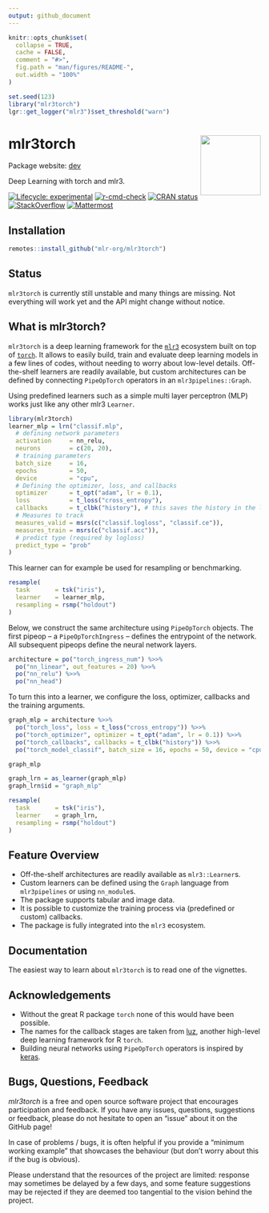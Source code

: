 ```yaml
---
output: github_document
---
```


<!-- README.md is generated from README.Rmd. Please edit that file -->

```r
knitr::opts_chunk$set(
  collapse = TRUE,
  cache = FALSE,
  comment = "#>",
  fig.path = "man/figures/README-",
  out.width = "100%"
)

set.seed(123)
library("mlr3torch")
lgr::get_logger("mlr3")$set_threshold("warn")
```



# mlr3torch <img src="man/figures/logo.svg" align="right" width = "120" />

Package website: [dev](https://mlr3torch.mlr-org.com/)

Deep Learning with torch and mlr3.

<!-- badges: start -->
[![Lifecycle: experimental](https://img.shields.io/badge/lifecycle-experimental-orange.svg)](https://lifecycle.r-lib.org/articles/stages.html#experimental)
[![r-cmd-check](https://github.com/mlr-org/mlr3torch/actions/workflows/r-cmd-check.yml/badge.svg)](https://github.com/mlr-org/mlr3torch/actions/workflows/r-cmd-check.yml)
[![CRAN status](https://www.r-pkg.org/badges/version/mlr3torch)](https://CRAN.R-project.org/package=mlr3torch)
[![StackOverflow](https://img.shields.io/badge/stackoverflow-mlr3-orange.svg)](https://stackoverflow.com/questions/tagged/mlr3)
[![Mattermost](https://img.shields.io/badge/chat-mattermost-orange.svg)](https://lmmisld-lmu-stats-slds.srv.mwn.de/mlr_invite/)
<!-- badges: end -->

## Installation

```r
remotes::install_github("mlr-org/mlr3torch")
```

## Status

`mlr3torch` is currently still unstable and many things are missing.
Not everything will work yet and the API might change without notice.

## What is mlr3torch?


`mlr3torch` is a deep learning framework for the [`mlr3`](https://mlr-org.com) ecosystem built on top of [`torch`](https://torch.mlverse.org/).
It allows to easily build, train and evaluate deep learning models in a few lines of codes, without needing to worry about low-level details.
Off-the-shelf learners are readily available, but custom architectures can be defined by connecting `PipeOpTorch` operators in an `mlr3pipelines::Graph`.

Using predefined learners such as a simple multi layer perceptron (MLP) works just like any other mlr3 `Learner`.

```r
library(mlr3torch)
learner_mlp = lrn("classif.mlp",
  # defining network parameters
  activation     = nn_relu,
  neurons        = c(20, 20),
  # training parameters
  batch_size     = 16,
  epochs         = 50,
  device         = "cpu",
  # Defining the optimizer, loss, and callbacks
  optimizer      = t_opt("adam", lr = 0.1),
  loss           = t_loss("cross_entropy"),
  callbacks      = t_clbk("history"), # this saves the history in the learner
  # Measures to track
  measures_valid = msrs(c("classif.logloss", "classif.ce")),
  measures_train = msrs(c("classif.acc")),
  # predict type (required by logloss)
  predict_type = "prob"
)
```

This learner can for example be used for resampling or benchmarking.

```r
resample(
  task       = tsk("iris"),
  learner    = learner_mlp,
  resampling = rsmp("holdout")
)
```

Below, we construct the same architecture using `PipeOpTorch` objects.
The first pipeop -- a `PipeOpTorchIngress` -- defines the entrypoint of the network.
All subsequent pipeops define the neural network layers.

```r
architecture = po("torch_ingress_num") %>>%
  po("nn_linear", out_features = 20) %>>%
  po("nn_relu") %>>%
  po("nn_head")
```

To turn this into a learner, we configure the loss, optimizer, callbacks and the training arguments.

```r
graph_mlp = architecture %>>%
  po("torch_loss", loss = t_loss("cross_entropy")) %>>%
  po("torch_optimizer", optimizer = t_opt("adam", lr = 0.1)) %>>%
  po("torch_callbacks", callbacks = t_clbk("history")) %>>%
  po("torch_model_classif", batch_size = 16, epochs = 50, device = "cpu")

graph_mlp

graph_lrn = as_learner(graph_mlp)
graph_lrn$id = "graph_mlp"

resample(
  task       = tsk("iris"),
  learner    = graph_lrn,
  resampling = rsmp("holdout")
)
```

## Feature Overview

* Off-the-shelf architectures are readily available as `mlr3::Learner`s.
* Custom learners can be defined using the `Graph` language from `mlr3pipelines` or using `nn_module`s.
* The package supports tabular and image data.
* It is possible to customize the training process via (predefined or custom) callbacks.
* The package is fully integrated into the `mlr3` ecosystem.

## Documentation

The easiest way to learn about `mlr3torch` is to read one of the vignettes.

## Acknowledgements

* Without the great R package `torch` none of this would have been possible.
* The names for the callback stages are taken from [luz](https://mlverse.github.io/luz/), another high-level deep learning framework for R `torch`.
* Building neural networks using `PipeOpTorch` operators is inspired by [keras](https://keras.io/).

## Bugs, Questions, Feedback

*mlr3torch* is a free and open source software project that
encourages participation and feedback. If you have any issues,
questions, suggestions or feedback, please do not hesitate to open an
“issue” about it on the GitHub page\!

In case of problems / bugs, it is often helpful if you provide a
“minimum working example” that showcases the behaviour (but don’t
worry about this if the bug is obvious).

Please understand that the resources of the project are limited:
response may sometimes be delayed by a few days, and some feature
suggestions may be rejected if they are deemed too tangential to the
vision behind the project.
